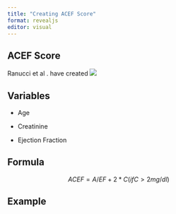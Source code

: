 ```yaml
---
title: "Creating ACEF Score"
format: revealjs
editor: visual
---
```


## ACEF Score

Ranucci et al . have created ![](acef.jpeg)

## Variables

-   Age

-   Creatinine

-   Ejection Fraction

## Formula

$$
ACEF = A/EF + 2*C (if C > 2 mg/dl)
$$

## Example
